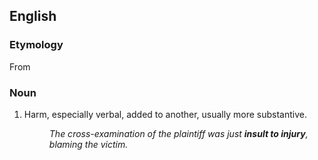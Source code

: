 ==English==

===Etymology===
From {{term|add insult to injury}}

===Noun===
{{en-noun|sg=[[insult]] [[to]] [[injury]]|insults to injury}}

# Harm, especially verbal, added to another, usually more substantive.
#: ''The cross-examination of the plaintiff was just '''insult to injury''', blaming the victim.''